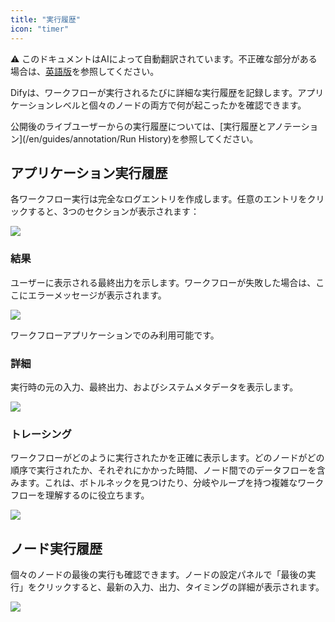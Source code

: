 ```yaml
---
title: "実行履歴"
icon: "timer"
---
```


<Note> ⚠️ このドキュメントはAIによって自動翻訳されています。不正確な部分がある場合は、[英語版](/en/documentation/pages/debug/history-and-logs)を参照してください。</Note>


Difyは、ワークフローが実行されるたびに詳細な実行履歴を記録します。アプリケーションレベルと個々のノードの両方で何が起こったかを確認できます。

<Info>
公開後のライブユーザーからの実行履歴については、[実行履歴とアノテーション](/en/guides/annotation/Run History)を参照してください。
</Info>

## アプリケーション実行履歴

各ワークフロー実行は完全なログエントリを作成します。任意のエントリをクリックすると、3つのセクションが表示されます：

![](https://assets-docs.dify.ai/2025/04/08a885858cfa6e8863faac891a5be319.png)

### 結果

ユーザーに表示される最終出力を示します。ワークフローが失敗した場合は、ここにエラーメッセージが表示されます。

![](https://assets-docs.dify.ai/2025/06/22856751d278ffad99d0533d2d96e125.png)

<Warning>
ワークフローアプリケーションでのみ利用可能です。
</Warning>

### 詳細

実行時の元の入力、最終出力、およびシステムメタデータを表示します。

![](https://assets-docs.dify.ai/2025/06/882b783cd843ab666f5bc3c06f78521d.png)

### トレーシング

ワークフローがどのように実行されたかを正確に表示します。どのノードがどの順序で実行されたか、それぞれにかかった時間、ノード間でのデータフローを含みます。これは、ボトルネックを見つけたり、分岐やループを持つ複雑なワークフローを理解するのに役立ちます。

![](https://assets-docs.dify.ai/2025/06/9e614ac01b1f6e0aeadda78c91ce93b7.png)

## ノード実行履歴

個々のノードの最後の実行も確認できます。ノードの設定パネルで「最後の実行」をクリックすると、最新の入力、出力、タイミングの詳細が表示されます。

![](https://assets-docs.dify.ai/2025/06/9c6e57236d85f426a930424863042d7d.png)
